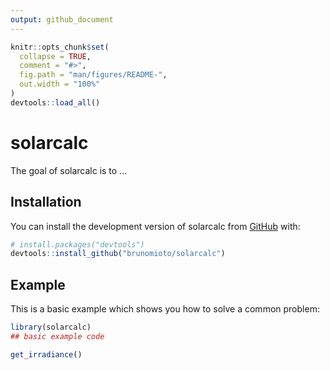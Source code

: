 ```yaml
---
output: github_document
---
```


<!-- README.md is generated from README.Rmd. Please edit that file -->

```r
knitr::opts_chunk$set(
  collapse = TRUE,
  comment = "#>",
  fig.path = "man/figures/README-",
  out.width = "100%"
)
devtools::load_all()
```

# solarcalc

<!-- badges: start -->
<!-- badges: end -->

The goal of solarcalc is to ...

## Installation

You can install the development version of solarcalc from [GitHub](https://github.com/) with:

``` r
# install.packages("devtools")
devtools::install_github("brunomioto/solarcalc")
```

## Example

This is a basic example which shows you how to solve a common problem:

```r
library(solarcalc)
## basic example code
```

```r
get_irradiance()
```

